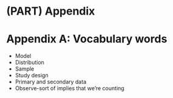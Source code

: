 # (PART) Appendix {-}

# Appendix A: Vocabulary words {-}

* Model   
* Distribution    
* Sample   
* Study design    
* Primary and secondary data   
* Observe-sort of implies that we're counting   